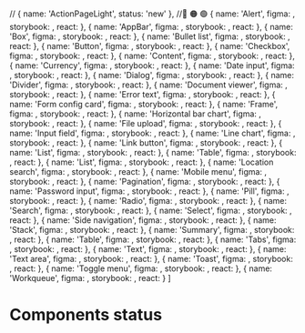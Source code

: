 <!--This Source Code Form is subject to the terms of the Mozilla Public
License, v. 2.0. If a copy of the MPL was not distributed with this
file, You can obtain one at https://mozilla.org/MPL/2.0/.

OpenCRVS is also distributed under the terms of the Civil Registration
& Healthcare Disclaimer located at http://opencrvs.org/license.

Copyright (C) The OpenCRVS Authors. OpenCRVS and the OpenCRVS
graphic logo are (registered/a) trademark(s) of Plan International.-->


<Meta title="Components status" />

  // { name: 'ActionPageLight', status: 'new' },
  //🔴 🟠 🟢
  {
    name: 'Alert',
    figma: <Pill label="Ready" type="active" size="small" />,
    storybook: <Pill label="Ready" type="active" size="small" />,
    react: <Pill label="Ready" type="active" size="small" />
  },
  {
    name: 'AppBar',
    figma: <Pill label="Ready" type="active" size="small" />,
    storybook: <Pill label="Ready" type="active" size="small" />,
    react: <Pill label="Ready" type="active" size="small" />
  },
  {
    name: 'Box',
    figma: <Pill label="Ready" type="active" size="small" />,
    storybook: <Pill label="Ready" type="active" size="small" />,
    react: <Pill label="Ready" type="active" size="small" />
  },
  {
    name: 'Bullet list',
    figma: <Pill label="Ready" type="active" size="small" />,
    storybook: <Pill label="In Review" type="pending" size="small" />,
    react: <Pill label="In Review" type="pending" size="small" />
  },
  {
    name: 'Button',
    figma: <Pill label="Ready" type="active" size="small" />,
    storybook: <Pill label="Ready" type="active" size="small" />,
    react: <Pill label="Ready" type="active" size="small" />
  },
  {
    name: 'Checkbox',
    figma: <Pill label="Ready" type="active" size="small" />,
    storybook: <Pill label="In review" type="pending" size="small" />,
    react: <Pill label="In review" type="pending" size="small" />
  },
  {
    name: 'Content',
    figma: <Pill label="Ready" type="active" size="small" />,
    storybook: <Pill label="In review" type="pending" size="small" />,
    react: <Pill label="Ready" type="active" size="small" />
  },
  {
    name: 'Currency',
    figma: <Pill label="Ready" type="active" size="small" />,
    storybook: <Pill label="In review" type="pending" size="small" />,
    react: <Pill label="In review" type="pending" size="small" />
  },
  {
    name: 'Date input',
    figma: <Pill label="Ready" type="active" size="small" />,
    storybook: <Pill label="In review" type="pending" size="small" />,
    react: <Pill label="In review" type="pending" size="small" />
  },
  {
    name: 'Dialog',
    figma: <Pill label="Ready" type="active" size="small" />,
    storybook: <Pill label="In review" type="pending" size="small" />,
    react: <Pill label="In review" type="pending" size="small" />
  },
  {
    name: 'Divider',
    figma: <Pill label="Ready" type="active" size="small" />,
    storybook: <Pill label="Ready" type="active" size="small" />,
    react: <Pill label="Ready" type="active" size="small" />
  },
  {
    name: 'Document viewer',
    figma: <Pill label="Ready" type="active" size="small" />,
    storybook: <Pill label="Ready" type="active" size="small" />,
    react: <Pill label="Ready" type="active" size="small" />
  },
  {
    name: 'Error text',
    figma: <Pill label="Ready" type="active" size="small" />,
    storybook: <Pill label="Ready" type="active" size="small" />,
    react: <Pill label="Ready" type="active" size="small" />
  },
  {
    name: 'Form config card',
    figma: <Pill label="Ready" type="active" size="small" />,
    storybook: <Pill label="Ready" type="active" size="small" />,
    react: <Pill label="Ready" type="active" size="small" />
  },
  {
    name: 'Frame',
    figma: <Pill label="Ready" type="active" size="small" />,
    storybook: <Pill label="Ready" type="active" size="small" />,
    react: <Pill label="Ready" type="active" size="small" />
  },
  {
    name: 'Horizontal bar chart',
    figma: <Pill label="Ready" type="active" size="small" />,
    storybook: <Pill label="In review" type="pending" size="small" />,
    react: <Pill label="In review" type="pending" size="small" />
  },
  {
    name: 'File upload',
    figma: <Pill label="Ready" type="active" size="small" />,
    storybook: <Pill label="In review" type="pending" size="small" />,
    react: <Pill label="In review" type="pending" size="small" />
  },
  {
    name: 'Input field',
    figma: <Pill label="Ready" type="active" size="small" />,
    storybook: <Pill label="In review" type="pending" size="small" />,
    react: <Pill label="In review" type="pending" size="small" />
  },
  {
    name: 'Line chart',
    figma: <Pill label="Ready" type="active" size="small" />,
    storybook: <Pill label="In review" type="pending" size="small" />,
    react: <Pill label="In review" type="pending" size="small" />
  },
  {
    name: 'Link button',
    figma: <Pill label="Ready" type="active" size="small" />,
    storybook: <Pill label="Ready" type="active" size="small" />,
    react: <Pill label="Ready" type="active" size="small" />
  },
  {
    name: 'List',
    figma: <Pill label="Ready" type="active" size="small" />,
    storybook: <Pill label="Ready" type="active" size="small" />,
    react: <Pill label="Ready" type="active" size="small" />
  },
  {
    name: 'Table',
    figma: <Pill label="Ready" type="active" size="small" />,
    storybook: <Pill label="Ready" type="active" size="small" />,
    react: <Pill label="Ready" type="active" size="small" />
  },
  {
    name: 'List',
    figma: <Pill label="Ready" type="active" size="small" />,
    storybook: <Pill label="Ready" type="active" size="small" />,
    react: <Pill label="Ready" type="active" size="small" />
  },
  {
    name: 'Location search',
    figma: <Pill label="Ready" type="active" size="small" />,
    storybook: <Pill label="Ready" type="active" size="small" />,
    react: <Pill label="Ready" type="active" size="small" />
  },
  {
    name: 'Mobile menu',
    figma: <Pill label="Ready" type="active" size="small" />,
    storybook: <Pill label="In review" type="pending" size="small" />,
    react: <Pill label="In review" type="pending" size="small" />
  },
  {
    name: 'Pagination',
    figma: <Pill label="Ready" type="active" size="small" />,
    storybook: <Pill label="Ready" type="active" size="small" />,
    react: <Pill label="Ready" type="active" size="small" />
  },
  {
    name: 'Password input',
    figma: <Pill label="Ready" type="active" size="small" />,
    storybook: <Pill label="Ready" type="active" size="small" />,
    react: <Pill label="Ready" type="active" size="small" />
  },
  {
    name: 'Pill',
    figma: <Pill label="Ready" type="active" size="small" />,
    storybook: <Pill label="In review" type="pending" size="small" />,
    react: <Pill label="In review" type="pending" size="small" />
  },
  {
    name: 'Radio',
    figma: <Pill label="Ready" type="active" size="small" />,
    storybook: <Pill label="Ready" type="active" size="small" />,
    react: <Pill label="In review" type="pending" size="small" />
  },
  {
    name: 'Search',
    figma: <Pill label="Ready" type="active" size="small" />,
    storybook: <Pill label="Ready" type="active" size="small" />,
    react: <Pill label="Ready" type="active" size="small" />
  },
  {
    name: 'Select',
    figma: <Pill label="Ready" type="active" size="small" />,
    storybook: <Pill label="In review" type="pending" size="small" />,
    react: <Pill label="In review" type="pending" size="small" />
  },
  {
    name: 'Side navigation',
    figma: <Pill label="Ready" type="active" size="small" />,
    storybook: <Pill label="Ready" type="active" size="small" />,
    react: <Pill label="Ready" type="active" size="small" />
  },
  {
    name: 'Stack',
    figma: <Pill label="Ready" type="active" size="small" />,
    storybook: <Pill label="Ready" type="active" size="small" />,
    react: <Pill label="Ready" type="active" size="small" />
  },
  {
    name: 'Summary',
    figma: <Pill label="Ready" type="active" size="small" />,
    storybook: <Pill label="Ready" type="active" size="small" />,
    react: <Pill label="Ready" type="active" size="small" />
  },
  {
    name: 'Table',
    figma: <Pill label="Ready" type="active" size="small" />,
    storybook: <Pill label="Ready" type="active" size="small" />,
    react: <Pill label="Ready" type="active" size="small" />
  },
  {
    name: 'Tabs',
    figma: <Pill label="Ready" type="active" size="small" />,
    storybook: <Pill label="Ready" type="active" size="small" />,
    react: <Pill label="Ready" type="active" size="small" />
  },
  {
    name: 'Text',
    figma: <Pill label="Ready" type="active" size="small" />,
    storybook: <Pill label="Ready" type="active" size="small" />,
    react: <Pill label="Ready" type="active" size="small" />
  },
  {
    name: 'Text area',
    figma: <Pill label="Ready" type="active" size="small" />,
    storybook: <Pill label="In review" type="pending" size="small" />,
    react: <Pill label="In review" type="pending" size="small" />
  },
  {
    name: 'Toast',
    figma: <Pill label="Ready" type="active" size="small" />,
    storybook: <Pill label="Ready" type="active" size="small" />,
    react: <Pill label="Ready" type="active" size="small" />
  },
  {
    name: 'Toggle menu',
    figma: <Pill label="Ready" type="active" size="small" />,
    storybook: <Pill label="In review" type="pending" size="small" />,
    react: <Pill label="In review" type="pending" size="small" />
  },
  {
    name: 'Workqueue',
    figma: <Pill label="Ready" type="active" size="small" />,
    storybook: <Pill label="Ready" type="active" size="small" />,
    react: <Pill label="Ready" type="active" size="small" />
  }
]

# Components status

<br />

<Summary>
  <Summary.Row
    label="Figma"
    value="All use cases have been designed and ready to be used by designers."
  />
  <Summary.Row
    label="Storybook"
    value=" Guidelines are exhaustive and all variants are docume"
  />
  <Summary.Row
    label="React"
    value="Component is ready to be used by developers in their projects"
  />
</Summary>

<br />
<ListTable
  columns={[
    {
      key: 'name',
      label: 'Component',
      width: 40
    },
    {
      key: 'figma',
      label: 'Figma',
      width: 20
    },
    {
      key: 'storybook',
      label: 'Storybook',
      width: 20
    },
    {
      key: 'react',
      label: 'React',
      width: 20
    }
  ]}
  content={componentStatuses}
  pageSize={componentStatuses.length}
/>
